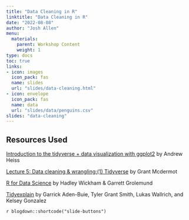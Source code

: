 ```yaml
---
title: "Data Cleaning in R"
linktitle: "Data Cleaning in R"
date: "2022-08-08"
author: "Josh Allen"
menu:
  materials:
    parent: Workshop Content
    weight: 1
type: docs
toc: true
links:
- icon: images
  icon_pack: fas
  name: slides
  url: "slides/data-cleaning.html"
- icon: envelope
  icon_pack: fas
  name: data
  url: "slides/data/penguins.csv"
slides: "data-cleaning"
---
```


## Resources Used 

[Introduction to the tidyverse +
data visualization with ggplot2](https://talks.andrewheiss.com/2021-seacen/) by Andrew Heiss


[Lecture 5: Data cleaning & wrangling:(1) Tidyverse](https://raw.githack.com/uo-ec607/lectures/master/05-tidyverse/05-tidyverse.html#1) by Grant Mcdermot

[R for Data Science](https://r4ds.had.co.nz/index.html) by Hadley Wickham & Garrett Grolemund


[Tidyexplain](https://github.com/gadenbuie/tidyexplain#left-join) by Garrick Aden-Buie, Tyler Grant Smith, Lukas Wallrich, and Kelsey Gonzalez




`r blogdown::shortcode("slide-buttons")`
